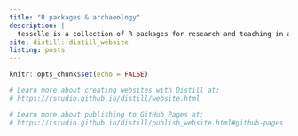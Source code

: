 ```yaml
---
title: "R packages & archaeology"
description: |
  tesselle is a collection of R packages for research and teaching in archaeology. These packages focus on quantitative analysis methods developed for archaeology. The tesselle packages are designed to work seamlessly together and to complement general-purpose and other specialized statistical packages.
site: distill::distill_website
listing: posts
---
```


```r
knitr::opts_chunk$set(echo = FALSE)

# Learn more about creating websites with Distill at:
# https://rstudio.github.io/distill/website.html

# Learn more about publishing to GitHub Pages at:
# https://rstudio.github.io/distill/publish_website.html#github-pages
```

